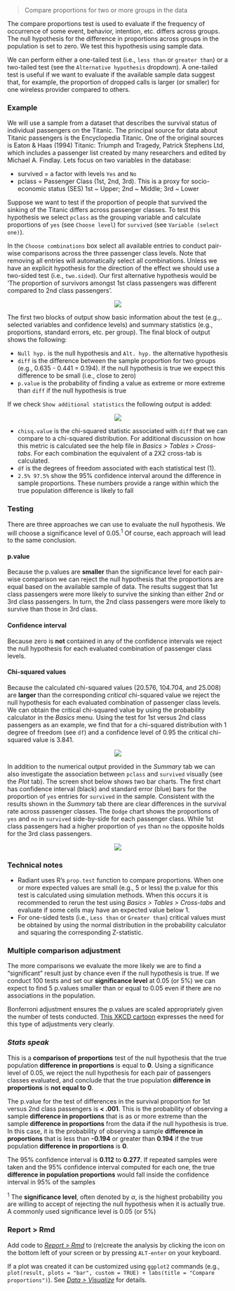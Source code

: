 > Compare proportions for two or more groups in the data

The compare proportions test is used to evaluate if the frequency of occurrence of some event, behavior, intention, etc. differs across groups. The null hypothesis for the difference in proportions across groups in the population is set to zero. We test this hypothesis using sample data.

We can perform either a one-tailed test (i.e., `less than` or `greater than`) or a two-tailed test (see the `Alternative hypothesis` dropdown). A one-tailed test is useful if we want to evaluate if the available sample data suggest that, for example, the proportion of dropped calls is larger (or smaller) for one wireless provider compared to others.

### Example

We will use a sample from a dataset that describes the survival status of individual passengers on the Titanic. The principal source for data about Titanic passengers is the Encyclopedia Titanic. One of the original sources is Eaton & Haas (1994) Titanic: Triumph and Tragedy, Patrick Stephens Ltd, which includes a passenger list created by many researchers and edited by Michael A. Findlay. Lets focus on two variables in the database:

- survived = a factor with levels `Yes` and `No`
- pclass = Passenger Class (1st, 2nd, 3rd). This is a proxy for socio-economic status (SES) 1st ~ Upper; 2nd ~ Middle; 3rd ~ Lower

Suppose we want to test if the proportion of people that survived the sinking of the Titanic differs across passenger classes. To test this hypothesis we select `pclass` as the grouping variable and calculate proportions of `yes` (see `Choose level`) for `survived` (see `Variable (select one)`).

In the `Choose combinations` box select all available entries to conduct pair-wise comparisons across the three passenger class levels. Note that removing all entries will automatically select all combinations. Unless we have an explicit hypothesis for the direction of the effect we should use a two-sided test (i.e., `two.sided`). Our first alternative hypothesis would be 'The proportion of survivors amongst 1st class passengers was different compared to 2nd class passengers'.

<p align="center"><img src="https://radiant-rstats.github.io/docs/basics/figures_basics//compare_props_summary.png"></p>

The first two blocks of output show basic information about the test (e.g.,. selected variables and confidence levels) and summary statistics (e.g., proportions, standard errors, etc. per group). The final block of output shows the following:

* `Null hyp.` is the null hypothesis and `Alt. hyp.` the alternative hypothesis
* `diff` is the difference between the sample proportion for two groups (e.g., 0.635 - 0.441 = 0.194). If the null hypothesis is true we expect this difference to be small (i.e., close to zero)
* `p.value` is the probability of finding a value as extreme or more extreme than `diff` if the null hypothesis is true

If we check `Show additional statistics` the following output is added:

<p align="center"><img src="https://radiant-rstats.github.io/docs/basics/figures_basics//compare_props_summary_additional.png"></p>

* `chisq.value` is the chi-squared statistic associated with `diff` that we can compare to a chi-squared distribution. For additional discussion on how this metric is calculated see the help file in _Basics > Tables > Cross-tabs_. For each combination the equivalent of a 2X2 cross-tab is calculated.
* `df` is the degrees of freedom associated with each statistical test (1).
* `2.5% 97.5%` show the 95% confidence interval around the difference in sample proportions. These numbers provide a range within which the true population difference is likely to fall

### Testing

There are three approaches we can use to evaluate the null hypothesis. We will choose a significance level of 0.05.<sup>1</sup> Of course, each approach will lead to the same conclusion.

#### p.value

Because the p.values are **smaller** than the significance level for each pair-wise comparison we can reject the null hypothesis that the proportions are equal based on the available sample of data. The results suggest that 1st class passengers were more likely to survive the sinking than either 2nd or 3rd class passengers. In turn, the 2nd class passengers were more likely to survive than those in 3rd class.

#### Confidence interval

Because zero is **not** contained in any of the confidence intervals we reject the null hypothesis for each evaluated combination of passenger class levels.

#### Chi-squared values

Because the calculated chi-squared values (20.576, 104.704, and 25.008) are **larger** than the corresponding _critical_ chi-squared value we reject the null hypothesis for each evaluated combination of passenger class levels. We can obtain the critical chi-squared value by using the probability calculator in the _Basics_ menu. Using the test for 1st versus 2nd class passengers as an example, we find that for a chi-squared distribution with 1 degree of freedom (see `df`) and a confidence level of 0.95 the critical chi-squared value is 3.841.

<p align="center"><img src="https://radiant-rstats.github.io/docs/basics/figures_basics//compare_props_prob_calc.png"></p>

In addition to the numerical output provided in the _Summary_ tab we can also investigate the association between `pclass` and `survived` visually (see the _Plot_ tab). The screen shot below shows two bar charts. The first chart has confidence interval (black) and standard error (blue) bars for the proportion of `yes` entries for `survived` in the sample. Consistent with the results shown in the _Summary_ tab there are clear differences in the survival rate across passenger classes. The `Dodge` chart shows the proportions of `yes` and `no` in `survived` side-by-side for each passenger class. While 1st class passengers had a higher proportion of `yes` than `no` the opposite holds for the 3rd class passengers.

<p align="center"><img src="https://radiant-rstats.github.io/docs/basics/figures_basics//compare_props_plot.png"></p>

### Technical notes

* Radiant uses R's `prop.test` function to compare proportions. When one or more expected values are small (e.g., 5 or less) the p.value for this test is calculated using simulation methods. When this occurs it is recommended to rerun the test using _Basics > Tables > Cross-tabs_ and evaluate if some cells may have an expected value below 1.
* For one-sided tests (i.e., `Less than` or `Greater than`) critical values must be obtained by using the normal distribution in the probability calculator and squaring the corresponding Z-statistic.

### Multiple comparison adjustment

The more comparisons we evaluate the more likely we are to find a "significant" result just by chance even if the null hypothesis is true. If we conduct 100 tests and set our **significance level** at 0.05 (or 5%) we can expect to find 5 p.values smaller than or equal to 0.05 even if there are no associations in the population.

Bonferroni adjustment ensures the p.values are scaled appropriately given the number of tests conducted. <a href="https://xkcd.com/882/" target="blank">This XKCD cartoon</a> expresses the need for this type of adjustments very clearly.

### _Stats speak_

This is a **comparison of proportions** test of the null hypothesis that the true population **difference in proportions** is equal to **0**. Using a significance level of 0.05, we reject the null hypothesis for each pair of passengers classes evaluated, and conclude that the true population **difference in proportions** is **not equal to 0**.

The p.value for the test of differences in the survival proportion for 1st versus 2nd class passengers is **< .001**. This is the probability of observing a sample **difference in proportions** that is as or more extreme than the sample **difference in proportions** from the data if the null hypothesis is true. In this case, it is the probability of observing a sample **difference in proportions** that is less than **-0.194** or greater than **0.194** if the true population **difference in proportions** is **0**.

The 95% confidence interval is **0.112** to **0.277**. If repeated samples were taken and the 95% confidence interval computed for each one, the true **difference in population proportions** would fall inside the confidence interval in 95% of the samples

<sup>1</sup> The **significance level**, often denoted by $\alpha$, is the highest probability you are willing to accept of rejecting the null hypothesis when it is actually true. A commonly used significance level is 0.05 (or 5%)

### Report > Rmd

Add code to <a href="https://radiant-rstats.github.io/docs/data/report.html" target="_blank">_Report > Rmd_</a> to (re)create the analysis by clicking the <i title="report results" class="fa fa-edit"></i> icon on the bottom left of your screen or by pressing `ALT-enter` on your keyboard. 

If a plot was created it can be customized using `ggplot2` commands (e.g., `plot(result, plots = "bar", custom = TRUE) + labs(title = "Compare proportions")`). See <a href="https://radiant-rstats.github.io/docs/data/visualize.html" target="_blank">_Data > Visualize_</a> for details.


